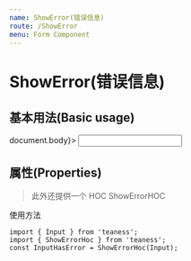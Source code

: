 ```yaml
---
name: ShowError(错误信息)
route: /ShowError
menu: Form Component
---
```



# ShowError(错误信息)

## 基本用法(Basic usage)

<Playground>
  <ShowError error={[{ message: '这是错误信息' }]} getPopupContainer={() => document.body}>
    <Input />
  </ShowError>
</Playground>

## 属性(Properties)

<Props of={ShowError} />

> 此外还提供一个 HOC
> ShowErrorHOC

使用方法

```tsx
import { Input } from 'teaness';
import { ShowErrorHoc } from 'teaness';
const InputHasError = ShowErrorHoc(Input);
```
